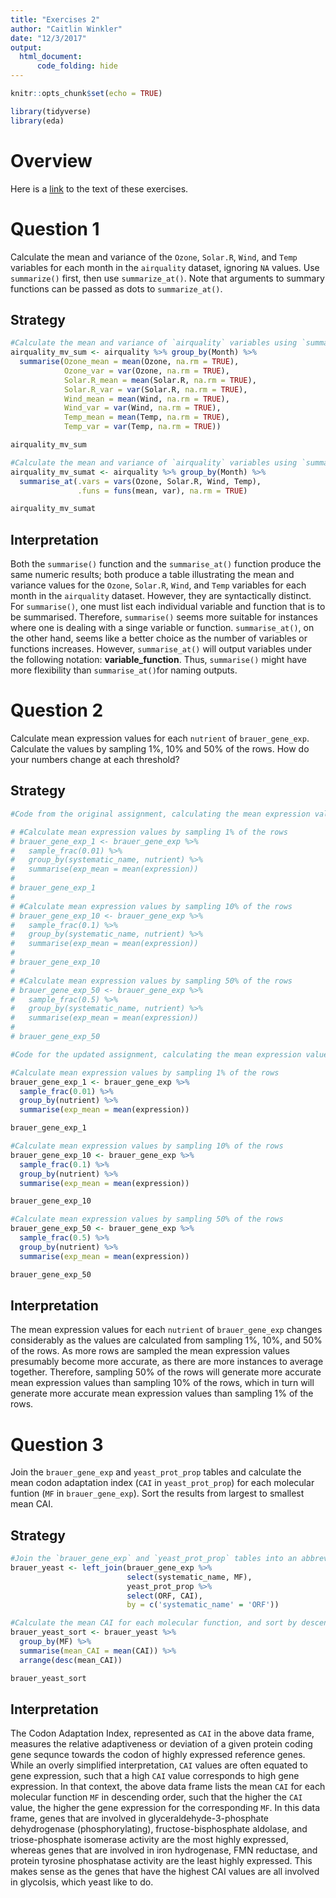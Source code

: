 ```yaml
---
title: "Exercises 2"
author: "Caitlin Winkler"
date: "12/3/2017"
output: 
  html_document:
      code_folding: hide
---
```


```r
knitr::opts_chunk$set(echo = TRUE)

library(tidyverse)
library(eda)

```

# Overview

Here is a [link](https://raw.githubusercontent.com/rnabioco/eda/master/vignettes/exercises-2.Rmd) to the text of these exercises.

# Question 1

Calculate the mean and variance of the `Ozone`, `Solar.R`, `Wind`, and `Temp` variables for each month in the `airquality` dataset, ignoring `NA` values. Use `summarize()` first, then use `summarize_at()`. Note that arguments to summary functions can be passed as dots to `summarize_at()`.

## Strategy

```r

#Calculate the mean and variance of `airquality` variables using `summarise()`
airquality_mv_sum <- airquality %>% group_by(Month) %>% 
  summarise(Ozone_mean = mean(Ozone, na.rm = TRUE),
            Ozone_var = var(Ozone, na.rm = TRUE),
            Solar.R_mean = mean(Solar.R, na.rm = TRUE),
            Solar.R_var = var(Solar.R, na.rm = TRUE),
            Wind_mean = mean(Wind, na.rm = TRUE),
            Wind_var = var(Wind, na.rm = TRUE),
            Temp_mean = mean(Temp, na.rm = TRUE),
            Temp_var = var(Temp, na.rm = TRUE))

airquality_mv_sum

#Calculate the mean and variance of `airquality` variables using `summarise_at()`
airquality_mv_sumat <- airquality %>% group_by(Month) %>% 
  summarise_at(.vars = vars(Ozone, Solar.R, Wind, Temp),
               .funs = funs(mean, var), na.rm = TRUE)

airquality_mv_sumat
```

## Interpretation

Both the `summarise()` function and the `summarise_at()` function produce the same numeric results; both produce a table illustrating the mean and variance values for the `Ozone`, `Solar.R`, `Wind`, and `Temp` variables for each month in the `airquality` dataset. However, they are syntactically distinct. For `summarise()`, one must list each individual variable and function that is to be summarised. Therefore, `summarise()` seems more suitable for instances where one is dealing with a singe variable or function. `summarise_at()`, on the other hand, seems like a better choice as the number of variables or functions increases. However, `summarise_at()` will output variables under the following notation: **variable_function**. Thus, `summarise()` might have more flexibility than `summarise_at()`for naming outputs.

# Question 2

Calculate mean expression values for each `nutrient` of `brauer_gene_exp`. Calculate the values by sampling 1%, 10% and 50% of the rows. How do your numbers change at each threshold?

## Strategy

```r

#Code from the original assignment, calculating the mean expression values for each `nutrient` and `systematic_name` combination of `brauer_gene_exp`:

# #Calculate mean expression values by sampling 1% of the rows
# brauer_gene_exp_1 <- brauer_gene_exp %>% 
#   sample_frac(0.01) %>% 
#   group_by(systematic_name, nutrient) %>% 
#   summarise(exp_mean = mean(expression))
# 
# brauer_gene_exp_1
# 
# #Calculate mean expression values by sampling 10% of the rows
# brauer_gene_exp_10 <- brauer_gene_exp %>% 
#   sample_frac(0.1) %>% 
#   group_by(systematic_name, nutrient) %>% 
#   summarise(exp_mean = mean(expression))
# 
# brauer_gene_exp_10
# 
# #Calculate mean expression values by sampling 50% of the rows
# brauer_gene_exp_50 <- brauer_gene_exp %>% 
#   sample_frac(0.5) %>% 
#   group_by(systematic_name, nutrient) %>% 
#   summarise(exp_mean = mean(expression))
# 
# brauer_gene_exp_50

#Code for the updated assignment, calculating the mean expression values for each `nutrient` only:

#Calculate mean expression values by sampling 1% of the rows
brauer_gene_exp_1 <- brauer_gene_exp %>% 
  sample_frac(0.01) %>% 
  group_by(nutrient) %>% 
  summarise(exp_mean = mean(expression))

brauer_gene_exp_1

#Calculate mean expression values by sampling 10% of the rows
brauer_gene_exp_10 <- brauer_gene_exp %>% 
  sample_frac(0.1) %>% 
  group_by(nutrient) %>% 
  summarise(exp_mean = mean(expression))

brauer_gene_exp_10

#Calculate mean expression values by sampling 50% of the rows
brauer_gene_exp_50 <- brauer_gene_exp %>% 
  sample_frac(0.5) %>% 
  group_by(nutrient) %>% 
  summarise(exp_mean = mean(expression))

brauer_gene_exp_50


```

## Interpretation

The mean expression values for each `nutrient` of `brauer_gene_exp` changes considerably as the values are calculated from sampling 1%, 10%, and 50% of the rows. As more rows are sampled the mean expression values presumably become more accurate, as there are more instances to average together. Therefore, sampling 50% of the rows will generate more accurate mean expression values than sampling 10% of the rows, which in turn will generate more accurate mean expression values than sampling 1% of the rows.

# Question 3 

Join the `brauer_gene_exp` and `yeast_prot_prop` tables and calculate the mean codon adaptation index (`CAI` in `yeast_prot_prop`) for each molecular funtion (`MF` in `brauer_gene_exp`). Sort the results from largest to smallest mean CAI.

## Strategy

```r

#Join the `brauer_gene_exp` and `yeast_prot_prop` tables into an abbreviated table
brauer_yeast <- left_join(brauer_gene_exp %>%
                          select(systematic_name, MF),
                          yeast_prot_prop %>%
                          select(ORF, CAI),
                          by = c('systematic_name' = 'ORF'))

#Calculate the mean CAI for each molecular function, and sort by descending CAI value
brauer_yeast_sort <- brauer_yeast %>%
  group_by(MF) %>% 
  summarise(mean_CAI = mean(CAI)) %>% 
  arrange(desc(mean_CAI))

brauer_yeast_sort

```

## Interpretation

The Codon Adaptation Index, represented as `CAI` in the above data frame, measures the relative adaptiveness or deviation of a given protein coding gene sequnce towards the codon of highly expressed reference genes. While an overly simplified interpretation, `CAI` values are often equated to gene expression, such that a high `CAI` value corresponds to high gene expression. In that context, the above data frame lists the mean `CAI` for each molecular function `MF` in descending order, such that the higher the `CAI` value, the higher the gene expression for the corresponding `MF`. In this data frame, genes that are involved in glyceraldehyde-3-phosphate dehydrogenase (phosphorylating), fructose-bisphosphate aldolase, and triose-phosphate isomerase activity are the most highly expressed, whereas genes that are involved in iron hydrogenase, FMN reductase, and protein tyrosine phosphatase activity are the least highly expressed. This makes sense as the genes that have the highest CAI values are all involved in glycolsis, which yeast like to do.